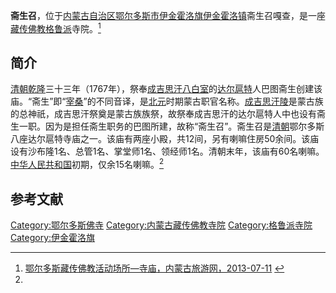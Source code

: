 {{Infobox Tibetan Buddhist monastery
|name =斋生召
|image = 
|image size = 250px
|alt = 
|caption = 
|t=
|w=
|to = 
|ipa={{IPA|}}
|z=
|thdl=
|e=
|tc=齋生召
|s=斋生召
|p=
|m=
|k=
|pushpin_map = 
|latd =  | latm =  | lats =  | latNS = 
|longd=  | longm= | longs =| longEW = 
|iso_region = 
|map_caption = 
|mapsize = 
|location_country = 中国
|location = {{CHN}}[[内蒙古自治区|内蒙古自治区]][[鄂尔多斯市|鄂尔多斯市]][[伊金霍洛旗|伊金霍洛旗]][[伊金霍洛镇|伊金霍洛镇]]
|coordinates_display =
|founded_by = 
|date_founded =
|date_renovated =
|sect = [[格鲁派|格鲁派]]
|mather =
|children =
|dedicated_to = 
|tulku =
|head_lama = 
|head_mgh =
|no._of_monks = 
|architecture = 
|festivals =
|footnotes = 
}}

'''斋生召'''，位于[[内蒙古自治区|内蒙古自治区]][[鄂尔多斯市|鄂尔多斯市]][[伊金霍洛旗|伊金霍洛旗]][[伊金霍洛镇|伊金霍洛镇]]斋生召嘎查，是一座[[藏传佛教|藏传佛教]][[格鲁派|格鲁派]]寺院。<ref name=dcd>[http://www.nmglyw.com/html/2012/eerduosiwenhua_1005/2469.html 鄂尔多斯藏传佛教活动场所—寺庙，内蒙古旅游网，2013-07-11] {{webarchive|url=https://archive.is/20130715090919/http://www.nmglyw.com/html/2012/eerduosiwenhua_1005/2469.html |date=2013-07-15 }}</ref>

==简介==
[[清朝|清朝]][[乾隆|乾隆]]三十三年（1767年），祭奉[[成吉思汗|成吉思汗]][[八白室|八白室]]的[[达尔扈特|达尔扈特]]人巴图斋生创建该庙。“斋生”即“[[宰桑|宰桑]]”的不同音译，是[[北元|北元]]时期蒙古职官名称。[[成吉思汗陵|成吉思汗陵]]是蒙古族的总神祇，成吉思汗祭奠是蒙古族族祭，故祭奉成吉思汗的达尔扈特人中也设有斋生一职。因为是担任斋生职务的巴图所建，故称“斋生召”。斋生召是[[清朝|清朝]]鄂尔多斯八座达尔扈特寺庙之一。该庙有两座小殿，共12间，另有喇嘛住房50余间。该庙设有沙布隆1名、总管1名、掌堂师1名、领经师1名。清朝末年，该庙有60名喇嘛。[[中华人民共和国|中华人民共和国]]初期，仅余15名喇嘛。<ref name=dcd/>

==参考文献==
{{reflist}}

[[Category:鄂尔多斯佛寺|Category:鄂尔多斯佛寺]]
[[Category:内蒙古藏传佛教寺院|Category:内蒙古藏传佛教寺院]]
[[Category:格鲁派寺院|Category:格鲁派寺院]]
[[Category:伊金霍洛旗|Category:伊金霍洛旗]]